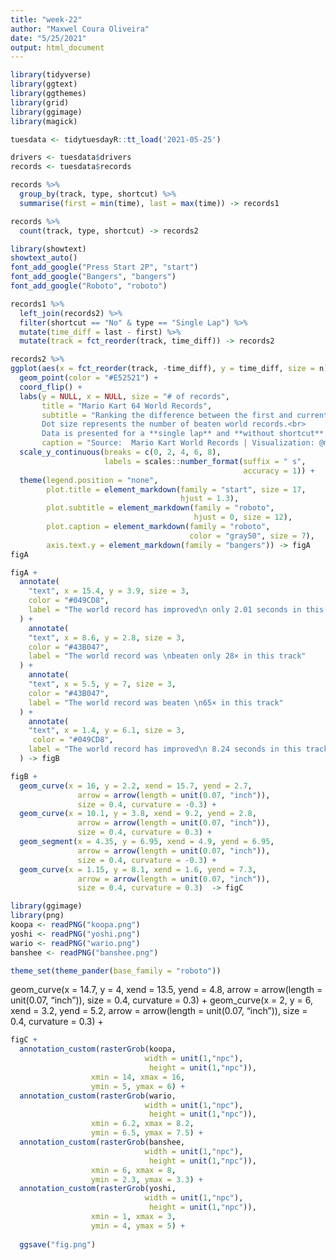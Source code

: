 ```yaml
---
title: "week-22"
author: "Maxwel Coura Oliveira"
date: "5/25/2021"
output: html_document
---
```


```r
library(tidyverse)
library(ggtext)
library(ggthemes)
library(grid)
library(ggimage)
library(magick)
```


```r
tuesdata <- tidytuesdayR::tt_load('2021-05-25')
```


```r
drivers <- tuesdata$drivers
records <- tuesdata$records
```



```r
records %>% 
  group_by(track, type, shortcut) %>% 
  summarise(first = min(time), last = max(time)) -> records1
```


```r
records %>% 
  count(track, type, shortcut) -> records2
```

```r
library(showtext)
showtext_auto()
font_add_google("Press Start 2P", "start")
font_add_google("Bangers", "bangers")
font_add_google("Roboto", "roboto")
```


```r
records1 %>% 
  left_join(records2) %>% 
  filter(shortcut == "No" & type == "Single Lap") %>% 
  mutate(time_diff = last - first) %>% 
  mutate(track = fct_reorder(track, time_diff)) -> records2
```



```r
records2 %>% 
ggplot(aes(x = fct_reorder(track, -time_diff), y = time_diff, size = n)) +
  geom_point(color = "#E52521") +
  coord_flip() +
  labs(y = NULL, x = NULL, size = "# of records",
       title = "Mario Kart 64 World Records",
       subtitle = "Ranking the difference between the first and current world record.<br>
       Dot size represents the number of beaten world records.<br>
       Data is presented for a **single lap** and **without shortcut**.",
       caption = "Source:  Mario Kart World Records | Visualization: @maxwelco") +
  scale_y_continuous(breaks = c(0, 2, 4, 6, 8), 
                     labels = scales::number_format(suffix = " s", 
                                                    accuracy = 1)) +
  theme(legend.position = "none",
        plot.title = element_markdown(family = "start", size = 17, 
                                      hjust = 1.3),
        plot.subtitle = element_markdown(family = "roboto",
                                         hjust = 0, size = 12),
        plot.caption = element_markdown(family = "roboto", 
                                        color = "gray50", size = 7),
        axis.text.y = element_markdown(family = "bangers")) -> figA
figA
```


```r
figA +
  annotate(
    "text", x = 15.4, y = 3.9, size = 3, 
    color = "#049CD8",
    label = "The world record has improved\n only 2.01 seconds in this track"
  ) +
    annotate(
    "text", x = 8.6, y = 2.8, size = 3, 
    color = "#43B047",
    label = "The world record was \nbeaten only 28× in this track"
  ) +
    annotate(
    "text", x = 5.5, y = 7, size = 3, 
    color = "#43B047",
    label = "The world record was beaten \n65× in this track"
  ) +
    annotate(
    "text", x = 1.4, y = 6.1, size = 3, 
     color = "#049CD8",
    label = "The world record has improved\n 8.24 seconds in this track"
  ) -> figB
```



```r
figB +
  geom_curve(x = 16, y = 2.2, xend = 15.7, yend = 2.7,
               arrow = arrow(length = unit(0.07, "inch")), 
               size = 0.4, curvature = -0.3) + 
  geom_curve(x = 10.1, y = 3.8, xend = 9.2, yend = 2.8,
               arrow = arrow(length = unit(0.07, "inch")), 
               size = 0.4, curvature = 0.3) + 
  geom_segment(x = 4.35, y = 6.95, xend = 4.9, yend = 6.95,
               arrow = arrow(length = unit(0.07, "inch")), 
               size = 0.4, curvature = -0.3) + 
  geom_curve(x = 1.15, y = 8.1, xend = 1.6, yend = 7.3,
               arrow = arrow(length = unit(0.07, "inch")), 
               size = 0.4, curvature = 0.3)  -> figC
```

  

```r
library(ggimage)
library(png)
koopa <- readPNG("koopa.png")
yoshi <- readPNG("yoshi.png")
wario <- readPNG("wario.png")
banshee <- readPNG("banshee.png")

theme_set(theme_pander(base_family = "roboto"))
```

  geom_curve(x = 14.7, y = 4, xend = 13.5, yend = 4.8,
               arrow = arrow(length = unit(0.07, "inch")), 
               size = 0.4, curvature = 0.3) +
  geom_curve(x = 2, y = 6, xend = 3.2, yend = 5.2,
               arrow = arrow(length = unit(0.07, "inch")), 
               size = 0.4, curvature = 0.3) +

```r
figC +
  annotation_custom(rasterGrob(koopa, 
                              width = unit(1,"npc"), 
                               height = unit(1,"npc")), 
                  xmin = 14, xmax = 16, 
                  ymin = 5, ymax = 6) +
  annotation_custom(rasterGrob(wario, 
                              width = unit(1,"npc"), 
                               height = unit(1,"npc")), 
                  xmin = 6.2, xmax = 8.2, 
                  ymin = 6.5, ymax = 7.5) +
  annotation_custom(rasterGrob(banshee, 
                              width = unit(1,"npc"), 
                               height = unit(1,"npc")), 
                  xmin = 6, xmax = 8, 
                  ymin = 2.3, ymax = 3.3) +
  annotation_custom(rasterGrob(yoshi, 
                              width = unit(1,"npc"), 
                               height = unit(1,"npc")), 
                  xmin = 1, xmax = 3, 
                  ymin = 4, ymax = 5) +
  
  ggsave("fig.png")
```



